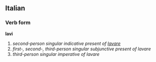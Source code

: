 ==Italian==
===Verb form===
'''lavi'''

# ''second-person singular indicative present of [[lavare]]''
# ''first-, second-, third-person singular subjunctive present of lavare''
# ''third-person singular imperative of lavare''